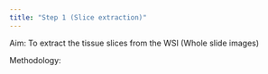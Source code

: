 ```yaml
---
title: "Step 1 (Slice extraction)"
---
```


Aim: To extract the tissue slices from the WSI (Whole slide images)

Methodology:

